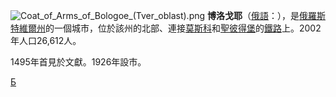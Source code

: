 {{coord|57|52|N|34|03|E|display=title}}
[[File:Coat_of_Arms_of_Bologoe_(Tver_oblast).png|right]]
'''博洛戈耶'''（[[俄語|俄語]]：{{lang|ru|Болого́е}}），是[[俄羅斯|俄羅斯]][[特維爾州|特維爾州]]的一個城市，位於該州的北部、連接[[莫斯科|莫斯科]]和[[聖彼得堡|聖彼得堡]]的[[莫斯科-聖彼得堡鐵路|鐵路]]上。2002年人口26,612人。

1495年首見於文獻。1926年設市。

{{特維爾州城市}}

[[Category:特維爾州城市|Б]]
